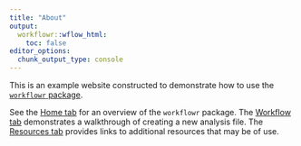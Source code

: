 ```yaml
---
title: "About"
output:
  workflowr::wflow_html:
    toc: false
editor_options:
  chunk_output_type: console
---
```


This is an example website constructed to demonstrate how to use the [`workflowr` package](https://jdblischak.github.io/workflowr/).

See the [Home tab](index.html) for an overview of the `workflowr` package.
The [Workflow tab](workflow.html) demonstrates a walkthrough of creating
a new analysis file. The [Resources tab](resources.html) provides links to 
additional resources that may be of use.
